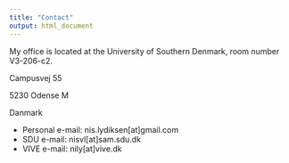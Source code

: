 ```yaml
---
title: "Contact"
output: html_document
---
```


My office is located at the University of Southern Denmark, room number V3-206-c2.

Campusvej 55

5230 Odense M

Danmark

  * Personal e-mail: nis.lydiksen[at]gmail.com
  * SDU e-mail: nisvl[at]sam.sdu.dk
  * VIVE e-mail: nily[at]vive.dk
